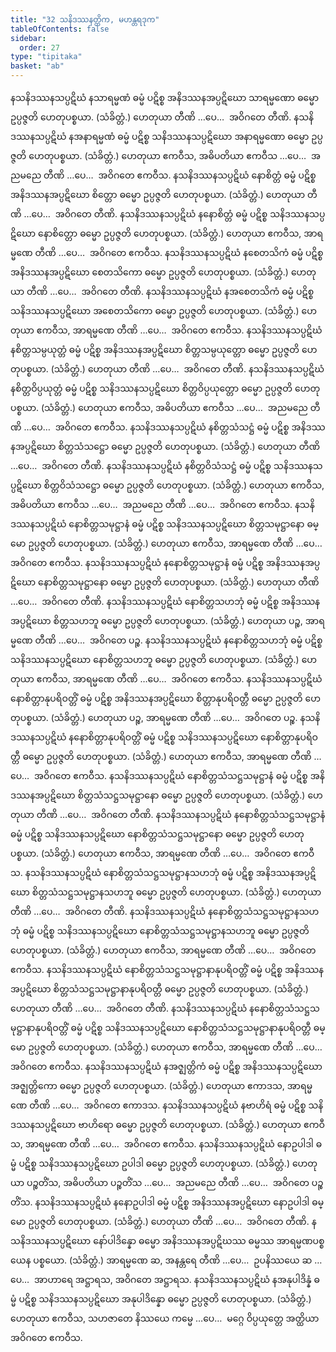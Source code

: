 ```yaml
---
title: "32 သနိဒဿနတ္တိက, မဟန္တရဒုက"
tableOfContents: false
sidebar:
  order: 27
type: "tipitaka"
basket: "ab"
---
```



<DynamicBreadcrumb />

<Division number="81">

<Paragraph number="185">
နသနိဒဿနသပ္ပဋိဃံ နသာရမ္မဏံ ဓမ္မံ ပဋိစ္စ အနိဒဿနအပ္ပဋိဃော သာရမ္မဏော ဓမ္မော ဥပ္ပဇ္ဇတိ ဟေတုပစ္စယာ. (သံခိတ္တံ.) ဟေတုယာ တီဏိ …ပေ…  အဝိဂတေ တီဏိ.
</Paragraph>

<Paragraph number="186">
နသနိဒဿနသပ္ပဋိဃံ နအနာရမ္မဏံ ဓမ္မံ ပဋိစ္စ သနိဒဿနသပ္ပဋိဃော အနာရမ္မဏော ဓမ္မော ဥပ္ပဇ္ဇတိ ဟေတုပစ္စယာ. (သံခိတ္တံ.) ဟေတုယာ ဧကဝီသ, အဓိပတိယာ ဧကဝီသ …ပေ…  အညမညေ တီဏိ …ပေ…  အဝိဂတေ ဧကဝီသ.
</Paragraph>

</Division>
<Division number="82">

<Paragraph number="187">
နသနိဒဿနသပ္ပဋိဃံ နောစိတ္တံ ဓမ္မံ ပဋိစ္စ အနိဒဿနအပ္ပဋိဃော စိတ္တော ဓမ္မော ဥပ္ပဇ္ဇတိ ဟေတုပစ္စယာ. (သံခိတ္တံ.) ဟေတုယာ တီဏိ …ပေ…  အဝိဂတေ တီဏိ.
</Paragraph>

<Paragraph number="188">
နသနိဒဿနသပ္ပဋိဃံ နနောစိတ္တံ ဓမ္မံ ပဋိစ္စ သနိဒဿနသပ္ပဋိဃော နောစိတ္တော ဓမ္မော ဥပ္ပဇ္ဇတိ ဟေတုပစ္စယာ. (သံခိတ္တံ.) ဟေတုယာ ဧကဝီသ, အာရမ္မဏေ တီဏိ …ပေ…  အဝိဂတေ ဧကဝီသ.
</Paragraph>

</Division>
<Division number="83">

<Paragraph number="189">
နသနိဒဿနသပ္ပဋိဃံ နစေတသိကံ ဓမ္မံ ပဋိစ္စ အနိဒဿနအပ္ပဋိဃော စေတသိကော ဓမ္မော ဥပ္ပဇ္ဇတိ ဟေတုပစ္စယာ. (သံခိတ္တံ.) ဟေတုယာ တီဏိ …ပေ…  အဝိဂတေ တီဏိ.
</Paragraph>

<Paragraph number="190">
နသနိဒဿနသပ္ပဋိဃံ နအစေတသိကံ ဓမ္မံ ပဋိစ္စ သနိဒဿနသပ္ပဋိဃော အစေတသိကော ဓမ္မော ဥပ္ပဇ္ဇတိ ဟေတုပစ္စယာ. (သံခိတ္တံ.) ဟေတုယာ ဧကဝီသ, အာရမ္မဏေ တီဏိ …ပေ…  အဝိဂတေ ဧကဝီသ.
</Paragraph>

</Division>
<Division number="84">

<Paragraph number="191">
နသနိဒဿနသပ္ပဋိဃံ နစိတ္တသမ္ပယုတ္တံ ဓမ္မံ ပဋိစ္စ အနိဒဿနအပ္ပဋိဃော စိတ္တသမ္ပယုတ္တော ဓမ္မော ဥပ္ပဇ္ဇတိ ဟေတုပစ္စယာ. (သံခိတ္တံ.) ဟေတုယာ တီဏိ …ပေ…  အဝိဂတေ တီဏိ.
</Paragraph>

<Paragraph number="192">
နသနိဒဿနသပ္ပဋိဃံ နစိတ္တဝိပ္ပယုတ္တံ ဓမ္မံ ပဋိစ္စ သနိဒဿနသပ္ပဋိဃော စိတ္တဝိပ္ပယုတ္တော ဓမ္မော ဥပ္ပဇ္ဇတိ ဟေတုပစ္စယာ. (သံခိတ္တံ.) ဟေတုယာ ဧကဝီသ, အဓိပတိယာ ဧကဝီသ …ပေ…  အညမညေ တီဏိ …ပေ…  အဝိဂတေ ဧကဝီသ.
</Paragraph>

</Division>
<Division number="85">

<Paragraph number="193">
နသနိဒဿနသပ္ပဋိဃံ နစိတ္တသံသဋ္ဌံ ဓမ္မံ ပဋိစ္စ အနိဒဿနအပ္ပဋိဃော စိတ္တသံသဋ္ဌော ဓမ္မော ဥပ္ပဇ္ဇတိ ဟေတုပစ္စယာ. (သံခိတ္တံ.) ဟေတုယာ တီဏိ …ပေ…  အဝိဂတေ တီဏိ.
</Paragraph>

<Paragraph number="194">
နသနိဒဿနသပ္ပဋိဃံ နစိတ္တဝိသံသဋ္ဌံ ဓမ္မံ ပဋိစ္စ သနိဒဿနသပ္ပဋိဃော စိတ္တဝိသံသဋ္ဌော ဓမ္မော ဥပ္ပဇ္ဇတိ ဟေတုပစ္စယာ. (သံခိတ္တံ.) ဟေတုယာ ဧကဝီသ, အဓိပတိယာ ဧကဝီသ …ပေ…  အညမညေ တီဏိ …ပေ…  အဝိဂတေ ဧကဝီသ.
</Paragraph>

</Division>
<Division number="86">

<Paragraph number="195">
နသနိဒဿနသပ္ပဋိဃံ နောစိတ္တသမုဋ္ဌာနံ ဓမ္မံ ပဋိစ္စ သနိဒဿနသပ္ပဋိဃော စိတ္တသမုဋ္ဌာနော ဓမ္မော ဥပ္ပဇ္ဇတိ ဟေတုပစ္စယာ. (သံခိတ္တံ.) ဟေတုယာ ဧကဝီသ, အာရမ္မဏေ တီဏိ …ပေ…  အဝိဂတေ ဧကဝီသ.
</Paragraph>

<Paragraph number="196">
နသနိဒဿနသပ္ပဋိဃံ နနောစိတ္တသမုဋ္ဌာနံ ဓမ္မံ ပဋိစ္စ အနိဒဿနအပ္ပဋိဃော နောစိတ္တသမုဋ္ဌာနော ဓမ္မော ဥပ္ပဇ္ဇတိ ဟေတုပစ္စယာ. (သံခိတ္တံ.) ဟေတုယာ တီဏိ …ပေ…  အဝိဂတေ တီဏိ.
</Paragraph>

</Division>
<Division number="87">

<Paragraph number="197">
နသနိဒဿနသပ္ပဋိဃံ နောစိတ္တသဟဘုံ ဓမ္မံ ပဋိစ္စ အနိဒဿနအပ္ပဋိဃော စိတ္တသဟဘူ ဓမ္မော ဥပ္ပဇ္ဇတိ ဟေတုပစ္စယာ. (သံခိတ္တံ.) ဟေတုယာ ပဉ္စ, အာရမ္မဏေ တီဏိ …ပေ…  အဝိဂတေ ပဉ္စ.
</Paragraph>

<Paragraph number="198">
နသနိဒဿနသပ္ပဋိဃံ နနောစိတ္တသဟဘုံ ဓမ္မံ ပဋိစ္စ သနိဒဿနသပ္ပဋိဃော နောစိတ္တသဟဘူ ဓမ္မော ဥပ္ပဇ္ဇတိ ဟေတုပစ္စယာ. (သံခိတ္တံ.) ဟေတုယာ ဧကဝီသ, အာရမ္မဏေ တီဏိ …ပေ…  အဝိဂတေ ဧကဝီသ.
</Paragraph>

</Division>
<Division number="88">

<Paragraph number="199">
နသနိဒဿနသပ္ပဋိဃံ နောစိတ္တာနုပရိဝတ္တိံ ဓမ္မံ ပဋိစ္စ အနိဒဿနအပ္ပဋိဃော စိတ္တာနုပရိဝတ္တီ ဓမ္မော ဥပ္ပဇ္ဇတိ ဟေတုပစ္စယာ. (သံခိတ္တံ.) ဟေတုယာ ပဉ္စ, အာရမ္မဏေ တီဏိ …ပေ…  အဝိဂတေ ပဉ္စ.
</Paragraph>

<Paragraph number="200">
နသနိဒဿနသပ္ပဋိဃံ နနောစိတ္တာနုပရိဝတ္တိံ ဓမ္မံ ပဋိစ္စ သနိဒဿနသပ္ပဋိဃော နောစိတ္တာနုပရိဝတ္တီ ဓမ္မော ဥပ္ပဇ္ဇတိ ဟေတုပစ္စယာ. (သံခိတ္တံ.) ဟေတုယာ ဧကဝီသ, အာရမ္မဏေ တီဏိ …ပေ…  အဝိဂတေ ဧကဝီသ.
</Paragraph>

</Division>
<Division number="89">

<Paragraph number="201">
နသနိဒဿနသပ္ပဋိဃံ နောစိတ္တသံသဋ္ဌသမုဋ္ဌာနံ ဓမ္မံ ပဋိစ္စ အနိဒဿနအပ္ပဋိဃော စိတ္တသံသဋ္ဌသမုဋ္ဌာနော ဓမ္မော ဥပ္ပဇ္ဇတိ ဟေတုပစ္စယာ. (သံခိတ္တံ.) ဟေတုယာ တီဏိ …ပေ…  အဝိဂတေ တီဏိ.
</Paragraph>

<Paragraph number="202">
နသနိဒဿနသပ္ပဋိဃံ နနောစိတ္တသံသဋ္ဌသမုဋ္ဌာနံ ဓမ္မံ ပဋိစ္စ သနိဒဿနသပ္ပဋိဃော နောစိတ္တသံသဋ္ဌသမုဋ္ဌာနော ဓမ္မော ဥပ္ပဇ္ဇတိ ဟေတုပစ္စယာ. (သံခိတ္တံ.) ဟေတုယာ ဧကဝီသ, အာရမ္မဏေ တီဏိ …ပေ…  အဝိဂတေ ဧကဝီသ.
</Paragraph>

</Division>
<Division number="90">

<Paragraph number="203">
နသနိဒဿနသပ္ပဋိဃံ နောစိတ္တသံသဋ္ဌသမုဋ္ဌာနသဟဘုံ ဓမ္မံ ပဋိစ္စ အနိဒဿနအပ္ပဋိဃော စိတ္တသံသဋ္ဌသမုဋ္ဌာနသဟဘူ ဓမ္မော ဥပ္ပဇ္ဇတိ ဟေတုပစ္စယာ. (သံခိတ္တံ.) ဟေတုယာ တီဏိ …ပေ…  အဝိဂတေ တီဏိ.
</Paragraph>

<Paragraph number="204">
နသနိဒဿနသပ္ပဋိဃံ နနောစိတ္တသံသဋ္ဌသမုဋ္ဌာနသဟဘုံ ဓမ္မံ ပဋိစ္စ သနိဒဿနသပ္ပဋိဃော နောစိတ္တသံသဋ္ဌသမုဋ္ဌာနသဟဘူ ဓမ္မော ဥပ္ပဇ္ဇတိ ဟေတုပစ္စယာ. (သံခိတ္တံ.) ဟေတုယာ ဧကဝီသ, အာရမ္မဏေ တီဏိ …ပေ…  အဝိဂတေ ဧကဝီသ.
</Paragraph>

</Division>
<Division number="91">

<Paragraph number="205">
နသနိဒဿနသပ္ပဋိဃံ နောစိတ္တသံသဋ္ဌသမုဋ္ဌာနာနုပရိဝတ္တိံ ဓမ္မံ ပဋိစ္စ အနိဒဿနအပ္ပဋိဃော စိတ္တသံသဋ္ဌသမုဋ္ဌာနာနုပရိဝတ္တီ ဓမ္မော ဥပ္ပဇ္ဇတိ ဟေတုပစ္စယာ. (သံခိတ္တံ.) ဟေတုယာ တီဏိ …ပေ…  အဝိဂတေ တီဏိ.
</Paragraph>

<Paragraph number="206">
နသနိဒဿနသပ္ပဋိဃံ နနောစိတ္တသံသဋ္ဌသမုဋ္ဌာနာနုပရိဝတ္တိံ ဓမ္မံ ပဋိစ္စ သနိဒဿနသပ္ပဋိဃော နောစိတ္တသံသဋ္ဌသမုဋ္ဌာနာနုပရိဝတ္တီ ဓမ္မော ဥပ္ပဇ္ဇတိ ဟေတုပစ္စယာ. (သံခိတ္တံ.) ဟေတုယာ ဧကဝီသ, အာရမ္မဏေ တီဏိ …ပေ…  အဝိဂတေ ဧကဝီသ.
</Paragraph>

</Division>
<Division number="92">

<Paragraph number="207">
နသနိဒဿနသပ္ပဋိဃံ နအဇ္ဈတ္တိကံ ဓမ္မံ ပဋိစ္စ အနိဒဿနသပ္ပဋိဃော အဇ္ဈတ္တိကော ဓမ္မော ဥပ္ပဇ္ဇတိ ဟေတုပစ္စယာ. (သံခိတ္တံ.) ဟေတုယာ ဧကာဒသ, အာရမ္မဏေ တီဏိ …ပေ…  အဝိဂတေ ဧကာဒသ.
</Paragraph>

<Paragraph number="208">
နသနိဒဿနသပ္ပဋိဃံ နဗာဟိရံ ဓမ္မံ ပဋိစ္စ သနိဒဿနသပ္ပဋိဃော ဗာဟိရော ဓမ္မော ဥပ္ပဇ္ဇတိ ဟေတုပစ္စယာ. (သံခိတ္တံ.) ဟေတုယာ ဧကဝီသ, အာရမ္မဏေ တီဏိ …ပေ…  အဝိဂတေ ဧကဝီသ.
</Paragraph>

</Division>
<Division number="93">

<Paragraph number="209">
နသနိဒဿနသပ္ပဋိဃံ နောဥပါဒါ ဓမ္မံ ပဋိစ္စ သနိဒဿနသပ္ပဋိဃော ဥပါဒါ ဓမ္မော ဥပ္ပဇ္ဇတိ ဟေတုပစ္စယာ. (သံခိတ္တံ.) ဟေတုယာ ပဉ္စတိံသ, အဓိပတိယာ ပဉ္စတိံသ …ပေ…  အညမညေ တီဏိ …ပေ…  အဝိဂတေ ပဉ္စတိံသ.
</Paragraph>

<Paragraph number="210">
နသနိဒဿနသပ္ပဋိဃံ နနောဥပါဒါ ဓမ္မံ ပဋိစ္စ အနိဒဿနအပ္ပဋိဃော နောဥပါဒါ ဓမ္မော ဥပ္ပဇ္ဇတိ ဟေတုပစ္စယာ. (သံခိတ္တံ.) ဟေတုယာ တီဏိ …ပေ…  အဝိဂတေ တီဏိ.
</Paragraph>

</Division>
<Division number="94">

<Paragraph number="211">
နသနိဒဿနသပ္ပဋိဃော နော်ပါဒိန္နော ဓမ္မော အနိဒဿနအပ္ပဋိဃဿ ဓမ္မဿ အာရမ္မဏပစ္စယေန ပစ္စယော. (သံခိတ္တံ.) အာရမ္မဏေ ဆ, အနန္တရေ တီဏိ …ပေ…  ဥပနိဿယေ ဆ …ပေ…  အာဟာရေ အဋ္ဌာရသ, အဝိဂတေ အဋ္ဌာရသ.
</Paragraph>

<Paragraph number="212">
နသနိဒဿနသပ္ပဋိဃံ နအနုပါဒိန္နံ ဓမ္မံ ပဋိစ္စ သနိဒဿနသပ္ပဋိဃော အနုပါဒိန္နော ဓမ္မော ဥပ္ပဇ္ဇတိ ဟေတုပစ္စယာ. (သံခိတ္တံ.) ဟေတုယာ ဧကဝီသ, သဟဇာတေ နိဿယေ ကမ္မေ …ပေ…  မဂ္ဂေ ဝိပ္ပယုတ္တေ အတ္ထိယာ အဝိဂတေ ဧကဝီသ.
</Paragraph>
</Division>